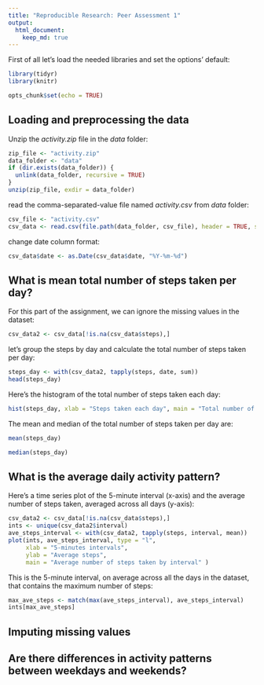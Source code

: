 ```yaml
---
title: "Reproducible Research: Peer Assessment 1"
output: 
  html_document:
    keep_md: true
---
```


First of all let's load the needed libraries and set the options' default:

```r
library(tidyr)
library(knitr)

opts_chunk$set(echo = TRUE)
```

## Loading and preprocessing the data

Unzip the _activity.zip_ file in the _data_ folder:

```r
zip_file <- "activity.zip"
data_folder <- "data"
if (dir.exists(data_folder)) {
  unlink(data_folder, recursive = TRUE)
}
unzip(zip_file, exdir = data_folder)
```

read the comma-separated-value file named _activity.csv_ from _data_ folder:

```r
csv_file <- "activity.csv"
csv_data <- read.csv(file.path(data_folder, csv_file), header = TRUE, sep = ",")
```

change date column format:

```r
csv_data$date <- as.Date(csv_data$date, "%Y-%m-%d")
```

## What is mean total number of steps taken per day?

For this part of the assignment, we can ignore the missing values in the dataset:

```r
csv_data2 <- csv_data[!is.na(csv_data$steps),]
```

let's group the steps by day and calculate the total number of steps taken per day:

```r
steps_day <- with(csv_data2, tapply(steps, date, sum))
head(steps_day)
```

Here's the histogram of the total number of steps taken each day:

```r
hist(steps_day, xlab = "Steps taken each day", main = "Total number of steps taken each day")
```

The mean and median of the total number of steps taken per day are:

```r
mean(steps_day)

median(steps_day)
```

## What is the average daily activity pattern?

Here's a time series plot of the 5-minute interval (x-axis) and the average number of steps taken, averaged across all days (y-axis):

```r
csv_data2 <- csv_data[!is.na(csv_data$steps),]
ints <- unique(csv_data2$interval)
ave_steps_interval <- with(csv_data2, tapply(steps, interval, mean))
plot(ints, ave_steps_interval, type = "l", 
     xlab = "5-minutes intervals", 
     ylab = "Average steps", 
     main = "Average number of steps taken by interval" )
```

This is the 5-minute interval, on average across all the days in the dataset, that contains the maximum number of steps:

```r
max_ave_steps <- match(max(ave_steps_interval), ave_steps_interval)
ints[max_ave_steps]
```

## Imputing missing values



## Are there differences in activity patterns between weekdays and weekends?
